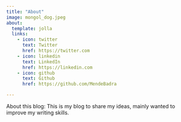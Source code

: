 ```yaml
---
title: "About"
image: mongol_dog.jpeg
about:
  template: jolla
  links:
    - icon: twitter
      text: Twitter
      href: https://twitter.com
    - icon: linkedin
      text: LinkedIn
      href: https://linkedin.com
    - icon: github
      text: Github
      href: https://github.com/MendeBadra

---
```


About this blog: This is my blog to share my ideas, mainly wanted to improve my writing skills. 
